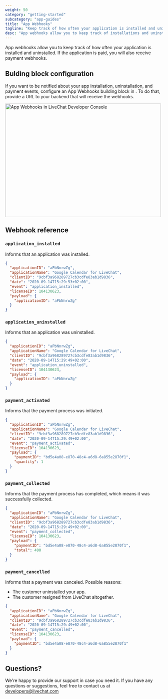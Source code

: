 ```yaml
---
weight: 50
category: "getting-started"
subcategory: "app-guides"
title: "App Webhooks"
tagline: "Keep track of how often your application is installed and uninstalled with app webhooks."
desc: "App webhooks allow you to keep track of installations and uninstallations of your app. To be notified about those events, configure app webhooks in Developer Console."
---
```


App webhooks allow you to keep track of how often your application is installed and uninstalled. If the application is paid, you will also receive payment webhooks.

## Bulding block configuration

If you want to be notified about your app installation, uninstallation, and payment events, configure an App Webhooks building block in <Placeholder id="DEVELOPER_CONSOLE_URL" />. To do that, provide a URL to your backend that will receive the webhooks.

<div style={{maxWidth:"700px"}}>
  <img alt="App Webhooks in LiveChat Developer Console" src="/images/getting-started/app-guides/app-webhooks/livechat-app-webhooks.png" width="498px" height="362px"/>
</div>

## Webhook reference

### `application_installed`

Informs that an application was installed.

<CodeResponse>

```json
{
  "applicationID": "aPbNnrwZg",
  "applicationName": "Google Calendar for LiveChat",
  "clientID": "9cbf3a968289727cb3cdfe83ab1d9836",
  "date": "2020-09-14T15:29:53+02:00",
  "event": "application_installed",
  "licenseID": 104130623,
  "payload": {
    "applicationID": "aPbNnrwZg"
  }
}
```

</CodeResponse>

### `application_uninstalled`

Informs that an application was uninstalled.

<CodeResponse>

```json
{
  "applicationID": "aPbNnrwZg",
  "applicationName": "Google Calendar for LiveChat",
  "clientID": "9cbf3a968289727cb3cdfe83ab1d9836",
  "date": "2020-09-14T15:29:49+02:00",
  "event": "application_uninstalled",
  "licenseID": 104130623,
  "payload": {
    "applicationID": "aPbNnrwZg"
  }
}
```

</CodeResponse>

### `payment_activated`

Informs that the payment process was initiated.

<CodeResponse>

```json
{
  "applicationID": "aPbNnrwZg",
  "applicationName": "Google Calendar for LiveChat",
  "clientID": "9cbf3a968289727cb3cdfe83ab1d9836",
  "date": "2020-09-14T15:29:49+02:00",
  "event": "payment_activated",
  "licenseID": 104130623,
  "payload": { 
    "paymentID": "bd5e4a08-e870-48c4-a6d8-6a855e2870f1", 
    "quantity": 1 
  }
}
```

</CodeResponse>

### `payment_collected`

Informs that the payment process has completed, which means it was successfully collected.

<CodeResponse>

```json
{
  "applicationID": "aPbNnrwZg",
  "applicationName": "Google Calendar for LiveChat",
  "clientID": "9cbf3a968289727cb3cdfe83ab1d9836",
  "date": "2020-09-14T15:29:49+02:00",
  "event": "payment_collected",
  "licenseID": 104130623,
  "payload": { 
    "paymentID": "bd5e4a08-e870-48c4-a6d8-6a855e2870f1", 
    "total": 400 
  }
}
```

</CodeResponse>

### `payment_cancelled`

Informs that a payment was canceled. Possible reasons:

- The customer uninstalled your app.
- The customer resigned from LiveChat altogether.


<CodeResponse>

```json
{
  "applicationID": "aPbNnrwZg",
  "applicationName": "Google Calendar for LiveChat",
  "clientID": "9cbf3a968289727cb3cdfe83ab1d9836",
  "date": "2020-09-14T15:29:49+02:00",
  "event": "payment_cancelled",
  "licenseID": 104130623,
  "payload": { 
    "paymentID": "bd5e4a08-e870-48c4-a6d8-6a855e2870f1"
  }
}
```

</CodeResponse>

## Questions?

We're happy to provide our support in case you need it. If you have any questions or suggestions, feel free to contact us at [developers@livechat.com](mailto:developers@livechat.com)
